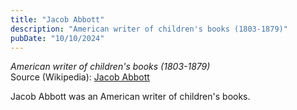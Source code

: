 ```yaml
---
title: "Jacob Abbott"
description: "American writer of children's books (1803-1879)"
pubDate: "10/10/2024"
---
```


*American writer of children's books (1803-1879)*  
Source (Wikipedia): [Jacob Abbott][1]

Jacob Abbott was an American writer of children's books.

[1]: https://en.wikipedia.org/wiki/Jacob_Abbott
